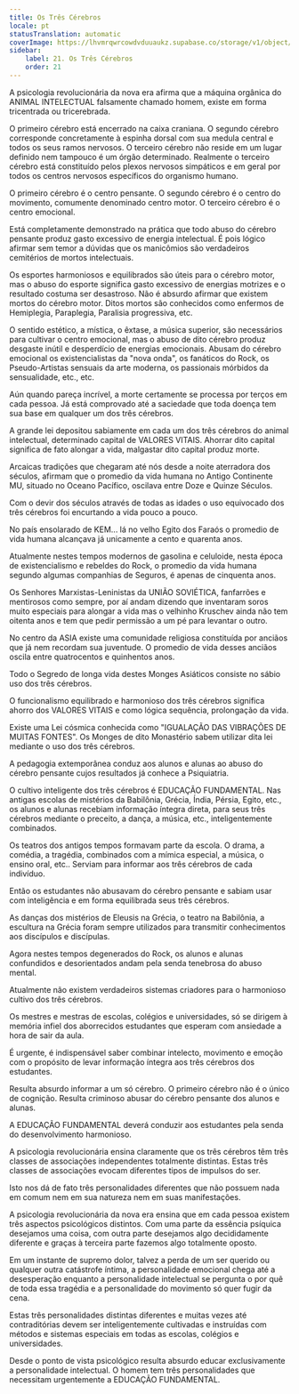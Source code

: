 ```yaml
---
title: Os Três Cérebros
locale: pt
statusTranslation: automatic
coverImage: https://lhvmrqwrcowdvduuaukz.supabase.co/storage/v1/object/public/strapi-uploads/small_cover-educacion-fundamental.webp-2d51a7828a2b1309555be27f7e2a61a0.webp
sidebar:
    label: 21. Os Três Cérebros
    order: 21
---
```

A psicologia revolucionária da nova era afirma que a máquina orgânica do ANIMAL INTELECTUAL falsamente chamado homem, existe em forma tricentrada ou tricerebrada.

O primeiro cérebro está encerrado na caixa craniana. O segundo cérebro corresponde concretamente à espinha dorsal com sua medula central e todos os seus ramos nervosos. O terceiro cérebro não reside em um lugar definido nem tampouco é um órgão determinado. Realmente o terceiro cérebro está constituído pelos plexos nervosos simpáticos e em geral por todos os centros nervosos específicos do organismo humano.

O primeiro cérebro é o centro pensante. O segundo cérebro é o centro do movimento, comumente denominado centro motor. O terceiro cérebro é o centro emocional.

Está completamente demonstrado na prática que todo abuso do cérebro pensante produz gasto excessivo de energia intelectual. É pois lógico afirmar sem temor a dúvidas que os manicômios são verdadeiros cemitérios de mortos intelectuais.

Os esportes harmoniosos e equilibrados são úteis para o cérebro motor, mas o abuso do esporte significa gasto excessivo de energias motrizes e o resultado costuma ser desastroso. Não é absurdo afirmar que existem mortos do cérebro motor. Ditos mortos são conhecidos como enfermos de Hemiplegia, Paraplegia, Paralisia progressiva, etc.

O sentido estético, a mística, o êxtase, a música superior, são necessários para cultivar o centro emocional, mas o abuso de dito cérebro produz desgaste inútil e desperdício de energias emocionais. Abusam do cérebro emocional os existencialistas da "nova onda", os fanáticos do Rock, os Pseudo-Artistas sensuais da arte moderna, os passionais mórbidos da sensualidade, etc., etc.

Aún quando pareça incrível, a morte certamente se processa por terços em cada pessoa. Já está comprovado até a saciedade que toda doença tem sua base em qualquer um dos três cérebros.

A grande lei depositou sabiamente em cada um dos três cérebros do animal intelectual, determinado capital de VALORES VITAIS. Ahorrar dito capital significa de fato alongar a vida, malgastar dito capital produz morte.

Arcaicas tradições que chegaram até nós desde a noite aterradora dos séculos, afirmam que o promedio da vida humana no Antigo Continente MU, situado no Oceano Pacífico, oscilava entre Doze e Quinze Séculos.

Com o devir dos séculos através de todas as idades o uso equivocado dos três cérebros foi encurtando a vida pouco a pouco.

No país ensolarado de KEM... lá no velho Egito dos Faraós o promedio de vida humana alcançava já unicamente a cento e quarenta anos.

Atualmente nestes tempos modernos de gasolina e celuloide, nesta época de existencialismo e rebeldes do Rock, o promedio da vida humana segundo algumas companhias de Seguros, é apenas de cinquenta anos.

Os Senhores Marxistas-Leninistas da UNIÃO SOVIÉTICA, fanfarrões e mentirosos como sempre, por aí andam dizendo que inventaram soros muito especiais para alongar a vida mas o velhinho Kruschev ainda não tem oitenta anos e tem que pedir permissão a um pé para levantar o outro.

No centro da ASIA existe uma comunidade religiosa constituída por anciãos que já nem recordam sua juventude. O promedio de vida desses anciãos oscila entre quatrocentos e quinhentos anos.

Todo o Segredo de longa vida destes Monges Asiáticos consiste no sábio uso dos três cérebros.

O funcionalismo equilibrado e harmonioso dos três cérebros significa ahorro dos VALORES VITAIS e como lógica sequência, prolongação da vida.

Existe uma Lei cósmica conhecida como "IGUALAÇÃO DAS VIBRAÇÕES DE MUITAS FONTES". Os Monges de dito Monastério sabem utilizar dita lei mediante o uso dos três cérebros.

A pedagogia extemporânea conduz aos alunos e alunas ao abuso do cérebro pensante cujos resultados já conhece a Psiquiatria.

O cultivo inteligente dos três cérebros é EDUCAÇÃO FUNDAMENTAL. Nas antigas escolas de mistérios da Babilônia, Grécia, Índia, Pérsia, Egito, etc., os alunos e alunas recebiam informação íntegra direta, para seus três cérebros mediante o preceito, a dança, a música, etc., inteligentemente combinados.

Os teatros dos antigos tempos formavam parte da escola. O drama, a comédia, a tragédia, combinados com a mímica especial, a música, o ensino oral, etc.. Serviam para informar aos três cérebros de cada indivíduo.

Então os estudantes não abusavam do cérebro pensante e sabiam usar com inteligência e em forma equilibrada seus três cérebros.

As danças dos mistérios de Eleusis na Grécia, o teatro na Babilônia, a escultura na Grécia foram sempre utilizados para transmitir conhecimentos aos discípulos e discípulas.

Agora nestes tempos degenerados do Rock, os alunos e alunas confundidos e desorientados andam pela senda tenebrosa do abuso mental.

Atualmente não existem verdadeiros sistemas criadores para o harmonioso cultivo dos três cérebros.

Os mestres e mestras de escolas, colégios e universidades, só se dirigem à memória infiel dos aborrecidos estudantes que esperam com ansiedade a hora de sair da aula.

É urgente, é indispensável saber combinar intelecto, movimento e emoção com o propósito de levar informação íntegra aos três cérebros dos estudantes.

Resulta absurdo informar a um só cérebro. O primeiro cérebro não é o único de cognição. Resulta criminoso abusar do cérebro pensante dos alunos e alunas.

A EDUCAÇÃO FUNDAMENTAL deverá conduzir aos estudantes pela senda do desenvolvimento harmonioso.

A psicologia revolucionária ensina claramente que os três cérebros têm três classes de associações independentes totalmente distintas. Estas três classes de associações evocam diferentes tipos de impulsos do ser.

Isto nos dá de fato três personalidades diferentes que não possuem nada em comum nem em sua natureza nem em suas manifestações.

A psicologia revolucionária da nova era ensina que em cada pessoa existem três aspectos psicológicos distintos. Com uma parte da essência psíquica desejamos uma coisa, com outra parte desejamos algo decididamente diferente e graças à terceira parte fazemos algo totalmente oposto.

Em um instante de supremo dolor, talvez a perda de um ser querido ou qualquer outra catástrofe íntima, a personalidade emocional chega até a desesperação enquanto a personalidade intelectual se pergunta o por quê de toda essa tragédia e a personalidade do movimento só quer fugir da cena.

Estas três personalidades distintas diferentes e muitas vezes até contraditórias devem ser inteligentemente cultivadas e instruídas com métodos e sistemas especiais em todas as escolas, colégios e universidades.

Desde o ponto de vista psicológico resulta absurdo educar exclusivamente a personalidade intelectual. O homem tem três personalidades que necessitam urgentemente a EDUCAÇÃO FUNDAMENTAL.

